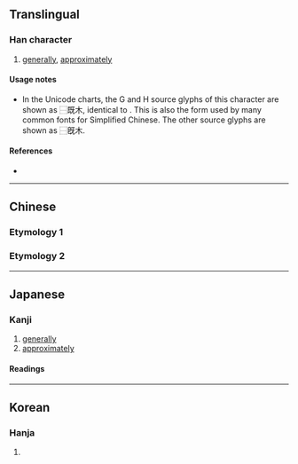 {{character info}}
==Translingual==

===Han character===
{{Han char|rn=75|rad=木|as=10|sn=14|four=|canj=HUD,XHUD|ids=⿱既木,⿱旣木}}

# [[generally]], [[approximately]]
====Usage notes====
*In the Unicode charts, the G and H source glyphs of this character are shown as ⿱既木, identical to {{m|zh|㮣}}. This is also the form used by many common fonts for Simplified Chinese. The other source glyphs are shown as ⿱旣木.
====References====
* {{Han ref|kx=0547.060|dkj=15363|dj=0935.030|hdz=21257.010|uh=69E9|ud=27113}}

----

==Chinese==

===Etymology 1===
{{zh-see|概|v}}

===Etymology 2===
{{zh-see|㮣|v}}

----

==Japanese==

===Kanji===
{{ja-kanji|grade=|rs=木10}}

# [[generally]]
# [[approximately]]

====Readings====
{{ja-readings
|on=がい, かい
|kun=とかき-, おおむ-ね, おもむき-
}}

----

==Korean==

===Hanja===
{{ko-hanja|hangeul=개|eumhun=|rv=gae|mr=kae|y=kay}}

# {{rfdef|ko|sort=木10}}